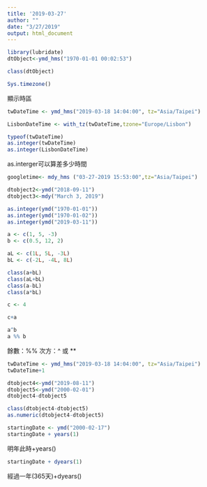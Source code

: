 ```yaml
---
title: '2019-03-27'
author: ""
date: "3/27/2019"
output: html_document
---
```

```r
library(lubridate)
dtObject<-ymd_hms("1970-01-01 00:02:53") 
```
```r
class(dtObject)
```
```r
Sys.timezone()
```
顯示時區
```r
twDateTime <- ymd_hms("2019-03-18 14:04:00", tz="Asia/Taipei")
```
```r
LisbonDateTime <- with_tz(twDateTime,tzone="Europe/Lisbon")
```
```r
typeof(twDateTime)
as.integer(twDateTime)
as.integer(LisbonDateTime)
```
as.interger可以算差多少時間
```r
googletime<- mdy_hms ("03-27-2019 15:53:00",tz="Asia/Taipei")
```
```r
dtobject2<-ymd("2018-09-11")
dtobject3<-mdy("March 3, 2019")
```
```r
as.integer(ymd("1970-01-01"))
as.integer(ymd("1970-01-02"))
as.integer(ymd("2019-03-11"))
```
```r
a <- c(1, 5, -3)
b <- c(0.5, 12, 2)
```
```r
aL <- c(1L, 5L, -3L)
bL <- c(-2L, -4L, 8L)
```
```r
class(a+bL)
class(aL+bL)
class(a-bL)
class(a*bL)
```
```r
c <- 4

c+a
```
```r
a^b
a %% b
```
餘數：%%
次方：^ 或 **
```r
twDateTime <- ymd_hms("2019-03-18 14:04:00", tz="Asia/Taipei")
twDateTime+1
```
```r
dtobject4<-ymd("2019-08-11")
dtobject5<-ymd("2000-02-01")
dtobject4-dtobject5
```
```r
class(dtobject4-dtobject5)
as.numeric(dtobject4-dtobject5)
```
```r
startingDate <- ymd("2000-02-17")
startingDate + years(1)
```
明年此時+years()
```r
startingDate + dyears(1)
```
經過一年(365天)+dyears()
```r

```

